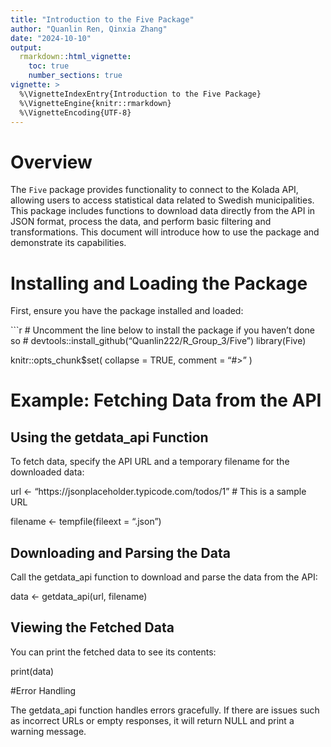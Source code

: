 ```yaml
---
title: "Introduction to the Five Package"
author: "Quanlin Ren, Qinxia Zhang"
date: "2024-10-10"
output: 
  rmarkdown::html_vignette:
    toc: true
    number_sections: true
vignette: >
  %\VignetteIndexEntry{Introduction to the Five Package} 
  %\VignetteEngine{knitr::rmarkdown}
  %\VignetteEncoding{UTF-8}
---
```


# Overview

The `Five` package provides functionality to connect to the Kolada API, allowing users to access statistical data related to Swedish municipalities. This package includes functions to download data directly from the API in JSON format, process the data, and perform basic filtering and transformations. This document will introduce how to use the package and demonstrate its capabilities.

# Installing and Loading the Package

First, ensure you have the package installed and loaded:

```r
# Uncomment the line below to install the package if you haven't done so
# devtools::install_github("Quanlin222/R_Group_3/Five")
library(Five)

knitr::opts_chunk$set(
  collapse = TRUE,
  comment = "#>"
)

# Example: Fetching Data from the API

## Using the getdata_api Function 

To fetch data, specify the API URL and a temporary filename for the downloaded data:

url <- "https://jsonplaceholder.typicode.com/todos/1"  # This is a sample URL

filename <- tempfile(fileext = ".json")

## Downloading and Parsing the Data

Call the getdata_api function to download and parse the data from the API:

data <- getdata_api(url, filename)

## Viewing the Fetched Data

You can print the fetched data to see its contents:

print(data)

#Error Handling

The getdata_api function handles errors gracefully. If there are issues such as incorrect URLs or empty responses, it will return NULL and print a warning message.
